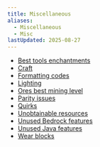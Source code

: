 ```yaml
---
title: Miscellaneous
aliases:
  - Miscellaneous
  - Misc
lastUpdated: 2025-08-27
---
```


- [Best tools enchantments](/besttoolsenchantments)
- [Craft](/craft)
- [Formatting codes](/formattingcode)
- [Lighting](/lighting)
- [Ores best mining level](/oresbestmininglevel)
- [Parity issues](/parityissues)
- [Quirks](/quirk)
- [Unobtainable resources](/unobtainableresources)
- [Unused Bedrock features](/unusedbedrockfeatures)
- [Unused Java features](/unusedjavafeatures)
- [Wear blocks](/wearblocks)
